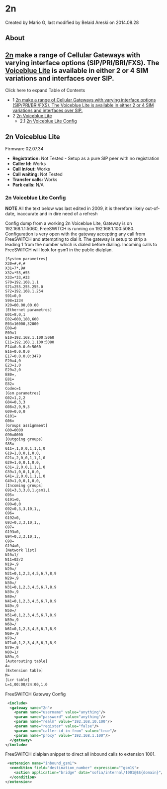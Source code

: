 
# 2n 

 Created by  Mario G, last modified by  Belaid Areski on 2014.08.28

## About

## [2n](http://2n.cz/) make a range of Cellular Gateways with varying interface options (SIP/PRI/BRI/FXS). The [Voiceblue Lite](http://www.2n.cz/products/gsm%5Fgateways/voip%5Fgsm%5Fgateway/voiceblue%5Fvoip%5Fgsm%5Fgateway.html) is available in either 2 or 4 SIM variations and interfaces over SIP.

  
Click here to expand Table of Contents

* 1 [2n make a range of Cellular Gateways with varying interface options (SIP/PRI/BRI/FXS). The Voiceblue Lite is available in either 2 or 4 SIM variations and interfaces over SIP.](#2n-voiceblue-lite-config)
* 2 [2n Voiceblue Lite](#2n-voiceblue-lite)  
   * 2.1 [2n Voiceblue Lite Config](#2n-voiceblue-lite-config)

## 2n Voiceblue Lite

Firmware 02.07.34

* **Registration:** Not Tested - Setup as a pure SIP peer with no registration
* **Caller Id:** Works
* **Call in/out:** Works
* **Call waiting:** Not Tested
* **Transfer calls:** Works
* **Park calls:** N/A

### 2n Voiceblue Lite Config

**NOTE** All the text below was last edited in 2009, it is therefore likely out-of-date, inaccurate and in dire need of a refresh

Config dump from a working 2n Voiceblue Lite, Gateway is on 192.168.1.1:5060, FreeSWITCH is running on 192.168.1.100:5080\. Configuration is very open with the gateway accepting any call from FreeSWITCH and attempting to dial it. The gateway is setup to strip a leading 1 from the number which is dialed before dialing. Incoming calls to FreeSWITCH will look for gsm1 in the public dialplan.

```xml
[System parametres]
X30=#,#,#
X31=7*,9#
X32=*55,#55
X33=*33,#33
S70=192.168.1.1
S71=255.255.255.0
S72=192.168.1.254
S91=0,0
S98=1234
X20=00.00,00.00
[Ethernet parametres]
E01=8,0,1
E02=600,180,600
E03=16000,32000
E08=0
E09=1
E10=192.168.1.100:5060
E11=192.168.1.100:5080
E14=0.0.0.0:5060
E16=0.0.0.0
E17=0.0.0.0:3478
E20=4,0
E23=1,0
E29=2,0
E80=,
E81=
E82=
Codec=1
[Gsm parametres]
G02=1,2,2
G04=0,3,3
G08=2,9,9,3
G09=0,0,0
G101=
G06=
[Groups assignment]
G00=0000
G90=0000
[Outgoing groups]
S85=
G11=,1,0,0,1,1,1,0
G19=1,0,0,1,0,0,
G21=,2,0,0,1,1,1,0
G29=1,0,0,1,0,0,
G31=,2,0,0,1,1,1,0
G39=1,0,0,1,0,0,
G41=,2,0,0,1,1,1,0
G49=1,0,0,1,0,0,
[Incoming groups]
G91=3,3,3,0,1,gsm1,1
G95=
G191=0,
G99=0,0
G92=0,3,3,10,1,,
G96=
G192=0,
G93=0,3,3,10,1,,
G97=
G193=0,
G94=0,3,3,10,1,,
G98=
G194=0,
[Network list]
N10=1/
N11=02/2
N19=,9
N20=/
N21=0,1,2,3,4,5,6,7,8,9
N29=,9
N30=/
N31=0,1,2,3,4,5,6,7,8,9
N39=,9
N40=/
N41=0,1,2,3,4,5,6,7,8,9
N49=,9
N50=/
N51=0,1,2,3,4,5,6,7,8,9
N59=,9
N60=/
N61=0,1,2,3,4,5,6,7,8,9
N69=,9
N70=/
N71=0,1,2,3,4,5,6,7,8,9
N79=,9
N80=1/
N89=,9
[Autorouting table]
A=
[Extension table]
M=
[Lcr table]
L=1,00:00/24:00,1,0
```

FreeSWITCH Gateway Config

```xml
 <include>
  <gateway name="2n">
    <param name="username" value="anything"/>
    <param name="password" value="anything"/>
    <param name="realm" value="192.168.10.100"/>
    <param name="register" value="false"/>
    <param name="caller-id-in-from" value="true"/>
    <param name="proxy" value="192.168.1.100"/>
  </gateway>
</include> 
```

FreeSWITCH dialplan snippet to direct all inbound calls to extension 1001.

```xml
 <extension name="inbound_gsm1">
  <condition field="destination_number" expression="^gsm1$">
    <action application="bridge" data="sofia/internal/1001@$${domain}"/>
  </condition>
</extension>
```



